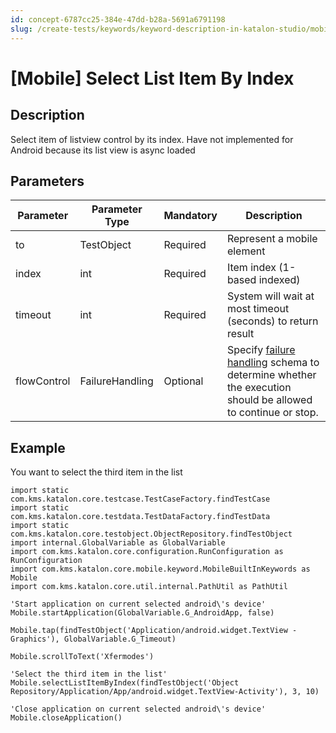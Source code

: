 ```yaml
---
id: concept-6787cc25-384e-47dd-b28a-5691a6791198
slug: /create-tests/keywords/keyword-description-in-katalon-studio/mobile-keywords/mobile-select-list-item-by-index
---
```


# \[Mobile\] Select List Item By Index

## Description

Select item of listview control by its index. Have not implemented for Android because its list view is async loaded

## Parameters

<table><tr><th>Parameter</th><th>Parameter Type</th><th>Mandatory</th><th>Description</th></tr><tbody><tr><td>to</td><td>TestObject</td><td>Required</td><td>Represent a mobile element</td></tr><tr><td>index</td><td>int</td><td>Required</td><td>Item index (1-based indexed)</td></tr><tr><td>timeout</td><td>int</td><td>Required</td><td>System will wait at most timeout (seconds) to return result</td></tr><tr><td>flowControl</td><td>FailureHandling</td><td>Optional</td><td>Specify <a href="/maintain/configure-failure-handling-settings-in-katalon-studio" >failure handling</a> schema to determine whether the execution should be allowed to continue or stop.</td></tr></tbody></table>

## Example

You want to select the third item in the list

```
import static com.kms.katalon.core.testcase.TestCaseFactory.findTestCase
import static com.kms.katalon.core.testdata.TestDataFactory.findTestData
import static com.kms.katalon.core.testobject.ObjectRepository.findTestObject
import internal.GlobalVariable as GlobalVariable
import com.kms.katalon.core.configuration.RunConfiguration as RunConfiguration
import com.kms.katalon.core.mobile.keyword.MobileBuiltInKeywords as Mobile
import com.kms.katalon.core.util.internal.PathUtil as PathUtil

'Start application on current selected android\'s device'
Mobile.startApplication(GlobalVariable.G_AndroidApp, false)

Mobile.tap(findTestObject('Application/android.widget.TextView - Graphics'), GlobalVariable.G_Timeout)

Mobile.scrollToText('Xfermodes')

'Select the third item in the list'
Mobile.selectListItemByIndex(findTestObject('Object Repository/Application/App/android.widget.TextView-Activity'), 3, 10)

'Close application on current selected android\'s device'
Mobile.closeApplication()

```